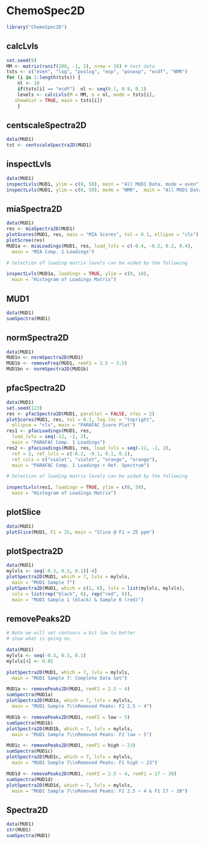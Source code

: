 # ChemoSpec2D

```r
library("ChemoSpec2D")
```

## calcLvls
```r

set.seed(9)
MM <- matrix(runif(100, -1, 1), nrow = 10) # test data
tsts <- c("even", "log", "poslog", "exp", "posexp", "ecdf", "NMR")
for (i in 1:length(tsts)) {
	nl <- 10
	if(tsts[i] == "ecdf")  nl <- seq(0.1, 0.9, 0.1)
	levels <- calcLvls(M = MM, n = nl, mode = tsts[i],
   showHist = TRUE, main = tsts[i])
	}


```

## centscaleSpectra2D
```r

data(MUD1)
tst <- centscaleSpectra2D(MUD1)

```











## inspectLvls
```r

data(MUD1)
inspectLvls(MUD1, ylim = c(0, 50), main = "All MUD1 Data, mode = even")
inspectLvls(MUD1, ylim = c(0, 50), mode = "NMR",  main = "All MUD1 Data, mode = NMR")

```



## miaSpectra2D
```r

data(MUD1)
res <- miaSpectra2D(MUD1)
plotScores(MUD1, res, main = "MIA Scores", tol = 0.1, ellipse = "cls")
plotScree(res)
MUD1a <- miaLoadings(MUD1, res, load_lvls = c(-0.4, -0.2, 0.2, 0.4),
  main = "MIA Comp. 1 Loadings")

# Selection of loading matrix levels can be aided by the following

inspectLvls(MUD1a, loadings = TRUE, ylim = c(0, 10),
  main = "Histogram of Loadings Matrix")

```

## MUD1
```r

data(MUD1)
sumSpectra(MUD1)

```

## normSpectra2D
```r

data(MUD1)
MUD1n <- normSpectra2D(MUD1)
MUD1b <- removeFreq(MUD1, remF2 = 2.5 ~ 3.5)
MUD1bn <- normSpectra2D(MUD1b)

```



## pfacSpectra2D
```r

data(MUD1)
set.seed(123)
res <- pfacSpectra2D(MUD1, parallel = FALSE, nfac = 2)
plotScores(MUD1, res, tol = 0.1, leg.loc = "topright",
  ellipse = "cls", main = "PARAFAC Score Plot")
res1 <- pfacLoadings(MUD1, res,
  load_lvls = seq(-12, -2, 2),
  main = "PARAFAC Comp. 1 Loadings")
res2 <- pfacLoadings(MUD1, res, load_lvls = seq(-12, -2, 2),
  ref = 2, ref_lvls = c(-0.2, -0.1, 0.1, 0.2),
  ref_cols = c("violet", "violet", "orange", "orange"),
  main = "PARAFAC Comp. 1 Loadings + Ref. Spectrum")

# Selection of loading matrix levels can be aided by the following

inspectLvls(res1, loadings = TRUE, ylim = c(0, 50),
  main = "Histogram of Loadings Matrix")

```





## plotSlice
```r

data(MUD1)
plotSlice(MUD1, F1 = 25, main = "Slice @ F1 = 25 ppm")

```

## plotSpectra2D
```r

data(MUD1)
mylvls <- seq(-0.3, 0.3, 0.1)[-4]
plotSpectra2D(MUD1, which = 7, lvls = mylvls,
  main = "MUD1 Sample 7")
plotSpectra2D(MUD1, which = c(1, 6), lvls = list(mylvls, mylvls),
  cols = list(rep("black", 6), rep("red", 6)),
  main = "MUD1 Sample 1 (black) & Sample 6 (red)")

```





## removePeaks2D
```r
# Note we will set contours a bit low to better
# show what is going on.

data(MUD1)
mylvls <- seq(-0.3, 0.3, 0.1)
mylvls[4] <- 0.05

plotSpectra2D(MUD1, which = 7, lvls = mylvls,
  main = "MUD1 Sample 7: Complete Data Set")

MUD1a <- removePeaks2D(MUD1, remF2 = 2.5 ~ 4)
sumSpectra(MUD1a)
plotSpectra2D(MUD1a, which = 7, lvls = mylvls,
  main = "MUD1 Sample 7\\nRemoved Peaks: F2 2.5 ~ 4")

MUD1b <- removePeaks2D(MUD1, remF2 = low ~ 5)
sumSpectra(MUD1b)
plotSpectra2D(MUD1b, which = 7, lvls = mylvls,
  main = "MUD1 Sample 7\\nRemoved Peaks: F2 low ~ 5")

MUD1c <- removePeaks2D(MUD1, remF1 = high ~ 23)
sumSpectra(MUD1c)
plotSpectra2D(MUD1c, which = 7, lvls = mylvls,
  main = "MUD1 Sample 7\\nRemoved Peaks: F1 high ~ 23")

MUD1d <- removePeaks2D(MUD1, remF2 = 2.5 ~ 4, remF1 = 17 ~ 20)
sumSpectra(MUD1d)
plotSpectra2D(MUD1d, which = 7, lvls = mylvls,
  main = "MUD1 Sample 7\\nRemoved Peaks: F2 2.5 ~ 4 & F1 17 ~ 20")

```





## Spectra2D
```r

data(MUD1)
str(MUD1)
sumSpectra(MUD1)

```






